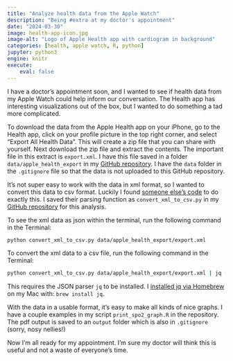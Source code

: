 ```yaml
---
title: "Analyze health data from the Apple Watch"
description: "Being #extra at my doctor's appointment"
date: "2024-03-30"
image: health-app-icon.jpg
image-alt: "Logo of Apple Health app with cardiogram in background"
categories: [health, apple watch, R, python]
jupyter: python3
engine: knitr
execute:
    eval: false
---
```


I have a doctor's appointment soon, and I wanted to see if health data from my Apple Watch could help inform our conversation. The Health app has interesting visualizations out of the box, but I wanted to do something a tad more complicated.  

To download the data from the Apple Health app on your iPhone, go to the Health app, click on your profile picture in the top right corner, and select "Export All Health Data". This will create a zip file that you can share with yourself. Next download the zip file and extract the contents. The important file in this extract is `export.xml`. I have this file saved in a folder `data/apple_health_export` in my [GitHub repository](https://github.com/lindsayevanslee/apple-watch). I have the `data` folder in the `.gitignore` file so that the data is not uploaded to this GitHub repository.

It's not super easy to work with the data in xml format, so I wanted to convert this data to csv format. Luckily I found [someone else's code](https://gist.github.com/hoffa/936db2bb85e134709cd263dd358ca309) to do exactly this. I saved their parsing function as `convert_xml_to_csv.py` in my [GitHub repository](https://github.com/lindsayevanslee/apple-watch) for this analysis.

To see the xml data as json within the terminal, run the following command in the Terminal:

``` bash
python convert_xml_to_csv.py data/apple_health_export/export.xml
```

To convert the xml data to a csv file, run the following command in the Terminal:

``` bash
python convert_xml_to_csv.py data/apple_health_export/export.xml | jq -r '[.startDate, .endDate, .type, .unit, .value] | @csv' > data/apple_health_export/export.csv
```

This requires the JSON parser `jq` to be installed. I [installed jq via Homebrew](https://stackoverflow.com/questions/37668134/how-to-install-jq-on-mac-on-the-command-line) on my Mac with: `brew install jq`.

With the data in a usable format, it's easy to make all kinds of nice graphs. I have a couple examples in my script `print_spo2_graph.R` in the repository. The pdf output is saved to an `output` folder which is also in `.gitignore` (sorry, nosy nellies!)

Now I'm all ready for my appointment. I'm sure my doctor will think this is useful and not a waste of everyone's time.



